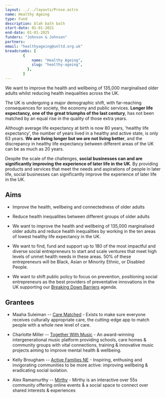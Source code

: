 ```yaml
---
layout: ../../layouts/Prose.astro
name: Healthy Ageing
type: Fund
description: blah balh balh
start-date: 01-01-2021
end-date: 01-01-2025
funders: "Johnson & Johnson"
partners: 
email: "healthyageing@unltd.org.uk"
breadcrumbs: [
        {
            name: "Healthy Ageing",
            slug: "healthy-ageing",
          },
        ]
---
```



We want to improve the health and wellbeing of 135,000 marginalised older adults whilst reducing health inequalities across the UK.

The UK is undergoing a major demographic shift, with far-reaching consequences for society, the economy and public services. **Longer life expectancy, one of the great triumphs of the last century**, has not been matched by an equal rise in the quality of those extra years. 

Although average life expectancy at birth is now 80 years, 'healthy life expectancy', the number of years lived in a healthy and active state, is only 63 years. **We are living longer but we are not living better**, and the discrepancy in healthy life expectancy between different areas of the UK can be as much as 20 years.

Despite the scale of the challenges, **social businesses can and are significantly improving the experience of later life in the UK**. By providing products and services that meet the needs and aspirations of people in later life, social businesses can significantly improve the experience of later life in the UK.

## Aims

-   Improve the health, wellbeing and connectedness of older adults

-   Reduce health inequalities between different groups of older adults

-   We want to improve the health and wellbeing of 135,000 marginalised older adults and reduce health inequalities by working in the ten areas of lowest healthy life expectancy in the UK.

-   We want to find, fund and support up to 180 of the most impactful and diverse social entrepreneurs to start and scale ventures that meet high levels of unmet health needs in these areas. 50% of these entrepreneurs will be Black, Asian or Minority Ethnic, or Disabled People.

-   We want to shift public policy to focus on prevention, positioning social entrepreneurs as the best providers of preventative innovations in the UK supporting our [Breaking Down Barriers](https://breakingdownbarriers.unltd.org.uk/) agenda.

## Grantees

-   Maaha Suleiman -- [Care Matched](http://carematched.co.uk/) - Exists to make sure everyone receives culturally appropriate care, the cutting-edge app to match people with a whole new level of care.

-   Charlotte Miller -- [Together With Music](http://togetherwithmusic.org.uk/) - An award-winning intergenerational music platform providing schools, care homes & community groups with vital connections, training & innovative music projects aiming to improve mental health & wellbeing.

-   Kelly Brougham -- [Active Families NE](http://activefamiliesne.co.uk/) - Inspiring, enthusing and invigorating communities to be more active: improving wellbeing & eradicating social isolation.

-   Alex Ramamurthy -- [Mirthy](http://mirthy.co.uk/) - Mirthy is an interactive over 55s community offering online events & a social space to connect over shared interests & experiences